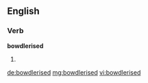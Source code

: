==English==

===Verb===
'''bowdlerised'''

# {{past of|bowdlerise}}

[[de:bowdlerised]]
[[mg:bowdlerised]]
[[vi:bowdlerised]]